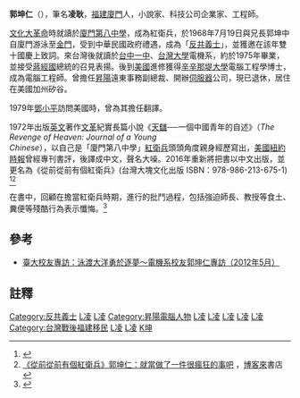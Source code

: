 {{Infobox_Scientist  	 
|name =  郭坤仁
|image = 郭坤仁.jpg
|image_width =
|caption = 2016年的郭坤仁
|birth_date = 1950年
|birth_place = {{PRC}}[[福建省|福建省]][[廈門市|廈門市]]
|death_date =  
|death_place = 
|residence = {{USA}}[[加州|加州]][[矽谷|矽谷]]
|nationality = {{ROC}}
|field = 
|known_for = 紅衛兵、作家、電腦工程師
|work_institution = 昇陽電腦
}}
'''郭坤仁'''（{{bd|1950年||catIdx=Guo,郭}}），筆名'''凌耿'''，[[福建|福建]][[廈門|廈門]]人，小說家、科技公司企業家、工程師。

[[文化大革命|文化大革命]]時就讀於[[廈門雙十中學|廈門第八中學]]，成為紅衛兵，於1968年7月19日與兄長郭坤中自廈門游泳至[[金門|金門]]，受到中華民國政府禮遇，成為「[[反共義士|反共義士]]」，並獲邀在該年雙十國慶上致詞。來台灣後就讀於[[台中一中|台中一中]]、[[台灣大學|台灣大學]]電機系，約於1975年畢業，並接受[[蔣經國|蔣經國]]總統的召見表揚。後到[[美國|美國]]進修獲得[[辛辛那堤大學|辛辛那堤大學]]電腦工程學博士，成為電腦工程師。曾擔任[[昇陽|昇陽]]遠東事務副總裁、開辦[[伺服器|伺服器]]公司，現已退休，居住在美國加州矽谷。

1979年[[鄧小平|鄧小平]]訪問美國時，曾為其擔任翻譯。

1972年出版[[英文|英文]]著作[[文革|文革]]紀實長篇小說《[[天讎|天讎]]──一個中國青年的自述》（''The Revenge of Heaven: Journal of a Young Chinese''），以自己是「廈門第八中學」[[紅衛兵|紅衛兵]]頭頭角度親身經歷寫出，[[美國|美國]][[紐約時報|紐約時報]]曾經專刊書評，後譯成中文，聲名大噪。2016年重新將把書以中文出版，並更名為《從前從前有個紅衛兵》(台灣大塊文化出版 ISBN：978-986-213-675-1) <ref>{{Cite web|url=http://www.locuspublishing.com/Produkt.aspx?bokId=1111MA112|title=從前從前有個紅衛兵::THE STORY OF A RED GUARD|website=大塊文化|access-date=2016-02-24|archive-url=https://web.archive.org/web/20160304105326/http://www.locuspublishing.com/Produkt.aspx?bokId=1111MA112|archive-date=2016-03-04|dead-url=no}}</ref><ref>[http://okapi.books.com.tw/article/8501 《從前從前有個紅衛兵》郭坤仁：就當做了一件很瘋狂的事吧] {{Wayback|url=http://okapi.books.com.tw/article/8501 |date=20160415192615 }}，[[博客來|博客來]]書店</ref>

在書中，回顧在擔當紅衛兵時期，進行的批鬥過程，包括強迫師長、教授等食土、糞便等殘酷行為表示懺悔。<ref>{{Cite web|url=https://www.storm.mg/lifestyle/82801|title=被輪姦的女學生屍身赤裸，陰戶被塞滿泥沙…17歲紅衛兵的文化大革命見聞-風傳媒|date=2016年5月16日|website=風傳媒|access-date=2020年5月4日|archive-url=https://web.archive.org/web/20191105094415/https://www.storm.mg/lifestyle/82801|archive-date=2019年11月5日|dead-url=no}}</ref>

==參考==
*[http://www.alum.ntu.edu.tw/wordpress/wp-content/uploads/2013/05/no81-e887bae5a4a7e99b99e69c88e5888a-e983ade59da4e4bb81e5b088e8a8aa.pdf 臺大校友專訪：泳渡大洋勇於逐夢～電機系校友郭坤仁專訪（2012年5月）] {{Wayback|url=http://www.alum.ntu.edu.tw/wordpress/wp-content/uploads/2013/05/no81-e887bae5a4a7e99b99e69c88e5888a-e983ade59da4e4bb81e5b088e8a8aa.pdf |date=20160309181344 }}

==註釋==
{{reflist}}

[[Category:反共義士|Category:反共義士]]
[[Category:美國工程師|L凌]]
[[Category:美國科技公司創辦人|L凌]]
[[Category:昇陽電腦人物|Category:昇陽電腦人物]]
[[Category:臺灣男性小說家|L凌]]
[[Category:文革時期人物|L凌]]
[[Category:辛辛那提大學校友|L凌]]
[[Category:國立臺灣大學電機資訊學院校友|L凌]]
[[Category:國立臺中第一高級中學校友|L凌]]
[[Category:台灣戰後福建移民|Category:台灣戰後福建移民]]
[[Category:移民美國的中華民國人|L凌]]
[[Category:廈門人|L凌]]
[[Category:郭姓|K坤]]